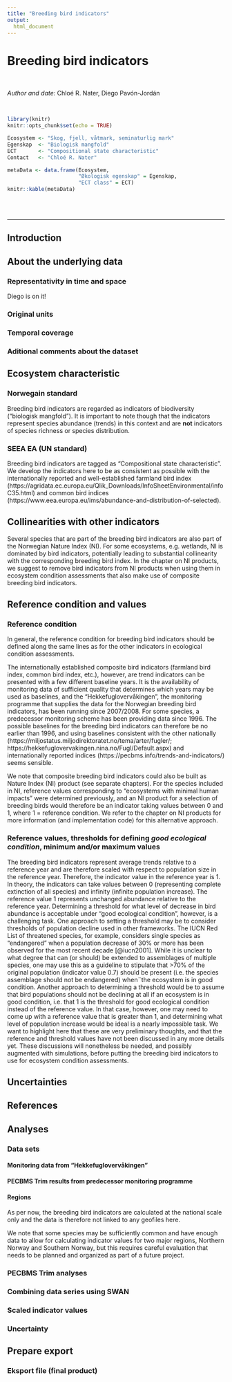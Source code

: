```yaml
---
title: "Breeding bird indicators"
output:
  html_document
---
```



# Breeding bird indicators

<br />

_Author and date:_
Chloé R. Nater, Diego Pavón-Jordán


<br />

<!-- Load all you dependencies here -->
```r
library(knitr)
knitr::opts_chunk$set(echo = TRUE)
```


```r
Ecosystem <- "Skog, fjell, våtmark, seminaturlig mark" 
Egenskap  <- "Biologisk mangfold" 
ECT       <- "Compositional state characteristic" 
Contact   <- "Chloé R. Nater" 
```

```r
metaData <- data.frame(Ecosystem,
                       "Økologisk egenskap" = Egenskap,
                       "ECT class" = ECT)
knitr::kable(metaData)
```

<br />
<br />
<hr />


## Introduction
<!-- @Diego: please add a few short paragraphs on the monitoring programme (data details will be in the next section), on its role in national and international reporting, and on the linkage with PECBMS (incl. what PECBMS is and why its good/important). Don't worry too much about flow, I'll add to this section as well and try to make it into a cohesive description. -->

## About the underlying data
<!-- @Diego: please add content here and in the following four subsections -->


### Representativity in time and space
Diego is on it!

### Original units
<!-- Text here -->


### Temporal coverage
<!-- Text here -->


### Aditional comments about the dataset
<!-- Text here -->


## Ecosystem characteristic

### Norwegain standard

Breeding bird indicators are regarded as indicators of biodiversity ("biologisk mangfold").
It is important to note though that the indicators represent species abundance (trends) in this context and are **not** indicators of species richness or species distribution.

### SEEA EA (UN standard)
Breeding bird indicators are tagged as "Compositional state characteristic".
We develop the indicators here to be as consistent as possible with the internationally reported and well-established farmland bird index (https://agridata.ec.europa.eu/Qlik_Downloads/InfoSheetEnvironmental/infoC35.html) and common bird indices (https://www.eea.europa.eu/ims/abundance-and-distribution-of-selected).

## Collinearities with other indicators
Several species that are part of the breeding bird indicators are also part of the Norwegian Nature Index (NI). For some ecosystems, e.g. wetlands, NI is dominated by bird indicators, potentially leading to substantial collinearity with the corresponding breeding bird index. In the chapter on NI products, we suggest to remove bird indicators from NI products when using them in ecosystem condition assessments that also make use of composite breeding bird indicators. 

## Reference condition and values
### Reference condition
In general, the reference condition for breeding bird indicators should be defined along the same lines as for the other indicators in ecological condition assessments.

The internationally established composite bird indicators (farmland bird index, common bird index, etc.), however, are trend indicators can be presented with a few different baseline years. It is the availability of monitoring data of sufficient quality that determines which years may be used as baselines, and the "Hekkefuglovervåkingen", the monitoring programme that supplies the data for the Norwegian breeding bird indicators, has been running since 2007/2008. For some species, a predecessor monitoring scheme has been providing data since 1996. The possible baselines for the breeding bird indicators can therefore be no earlier than 1996, and using baselines consistent with the other nationally (https://miljostatus.miljodirektoratet.no/tema/arter/fugler/; https://hekkefuglovervakingen.nina.no/Fugl/Default.aspx) and internationally reported indices (https://pecbms.info/trends-and-indicators/) seems sensible. 

We note that composite breeding bird indicators could also be built as Nature Index (NI) product (see separate chapters). For the species included in NI, reference values corresponding to "ecosystems with minimal human impacts" were determined previously, and an NI product for a selection of breeding birds would therefore be an indicator taking values between 0 and 1, where 1 = reference condition.
We refer to the chapter on NI products for more information (and implementation code) for this alternative approach. 

### Reference values, thresholds for defining _good ecological condition_, minimum and/or maximum values
The breeding bird indicators represent average trends relative to a reference year and are therefore scaled with respect to population size in the reference year. Therefore, the indicator value in the reference year is 1. In theory, the indicators can take values between 0 (representing complete extinction of all species) and infinity (infinite population increase). 
The reference value 1 represents unchanged abundance relative to the reference year. Determining a threshold for what level of decrease in bird abundance is acceptable under "good ecological condition", however, is a challenging task. One approach to setting a threshold may be to consider thresholds of population decline used in other frameworks. The IUCN Red List of threatened species, for example, considers single species as "endangered" when a population decrease of 30% or more has been observed for the most recent decade [@iucn2001]. While it is unclear to what degree that can (or should) be extended to assemblages of multiple species, one may use this as a guideline to stipulate that >70% of the original population (indicator value 0.7) should be present (i.e. the species assemblage should not be endangered) when¨the ecosystem is in good condition. Another approach to determining a threshold would be to assume that bird populations should not be declining at all if an ecosystem is in good condition, i.e. that 1 is the threshold for good ecological condition instead of the reference value. In that case, however, one may need to come up with a reference value that is greater than 1, and determining what level of population increase would be ideal is a nearly impossible task.
We want to highlight here that these are very preliminary thoughts, and that the reference and threshold values have not been discussed in any more details yet. These discussions will nonetheless be needed, and possibly augmented with simulations, before putting the breeding bird indicators to use for ecosystem condition assessments. 


## Uncertainties
<!-- Text here -->

## References

::: {#refs}
:::

## Analyses
### Data sets
<!-- Text here -->


#### Monitoring data from "Hekkefuglovervåkingen"
<!-- Text here -->


#### PECBMS Trim results from predecessor monitoring programme
<!-- Text here -->

#### Regions

As per now, the breeding bird indicators are calculated at the national scale only and the data is therefore not linked to any geofiles here.

We note that some species may be sufficiently common and have enough data to allow for calculating indicator values for two major regions, Northern Norway and Southern Norway, but this requires careful evaluation that needs to be planned and organized as part of a future project. 

### PECBMS Trim analyses 


### Combining data series using SWAN


### Scaled indicator values


### Uncertainty



## Prepare export

### Eksport file (final product)





